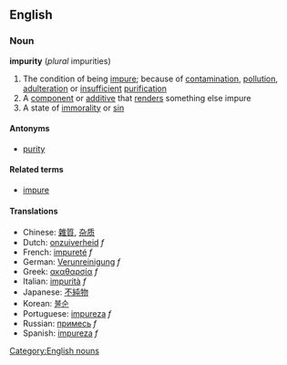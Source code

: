 ==English==
===Noun===
'''impurity''' (''plural'' impurities)
# The condition of being [[impure]]; because of [[contamination]], [[pollution]], [[adulteration]] or [[insufficient]] [[purification]]
# A [[component]] or [[additive]] that [[render]]s something else impure
# A state of [[immorality]] or [[sin]]
====Antonyms====
*[[purity]]
====Related terms====
*[[impure]]
====Translations====
*Chinese: [[雜質]], [[杂质]]
*Dutch: [[onzuiverheid]] ''f''
*French: [[impureté]] ''f''
*German: [[Verunreinigung]] ''f''
*Greek: [[ακαθαρσία]] ''f''
*Italian: [[impurità]] ''f''
*Japanese: [[不純物]]
*Korean: [[불순]]
*Portuguese: [[impureza]] ''f''
*Russian: [[примесь]] ''f''
*Spanish: [[impureza]] ''f''
[[Category:English nouns]]